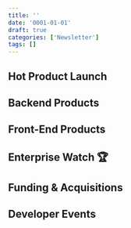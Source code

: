 ```yaml
---
title: ''
date: '0001-01-01'
draft: true
categories: ['Newsletter']
tags: []
---
```


<!-- Write your newsletter content here -->

## Hot Product Launch

## Backend Products

## Front-End Products

## Enterprise Watch 🏆

## Funding & Acquisitions

## Developer Events
